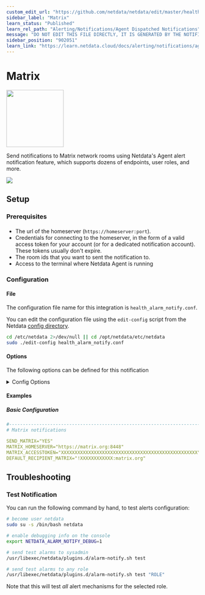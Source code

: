 ```yaml
---
custom_edit_url: "https://github.com/netdata/netdata/edit/master/health/notifications/matrix/metadata.yaml"
sidebar_label: "Matrix"
learn_status: "Published"
learn_rel_path: "Alerting/Notifications/Agent Dispatched Notifications"
message: "DO NOT EDIT THIS FILE DIRECTLY, IT IS GENERATED BY THE NOTIFICATION'S metadata.yaml FILE"
sidebar_position: "902051"
learn_link: "https://learn.netdata.cloud/docs/alerting/notifications/agent-dispatched-notifications/matrix"
---
```



# Matrix


<img src="https://netdata.cloud/img/matrix.svg" width="150"/>


Send notifications to Matrix network rooms using Netdata's Agent alert notification feature, which supports dozens of endpoints, user roles, and more.



<img src="https://img.shields.io/badge/maintained%20by-Netdata-%2300ab44" />

## Setup

### Prerequisites

#### 

- The url of the homeserver (`https://homeserver:port`).
- Credentials for connecting to the homeserver, in the form of a valid access token for your account (or for a dedicated notification account). These tokens usually don't expire.
- The room ids that you want to sent the notification to.
- Access to the terminal where Netdata Agent is running



### Configuration

#### File

The configuration file name for this integration is `health_alarm_notify.conf`.


You can edit the configuration file using the `edit-config` script from the
Netdata [config directory](/docs/configuring/configuration#the-netdata-config-directory).

```bash
cd /etc/netdata 2>/dev/null || cd /opt/netdata/etc/netdata
sudo ./edit-config health_alarm_notify.conf
```
#### Options

The following options can be defined for this notification

<details><summary>Config Options</summary>

| Name | Description | Default | Required |
|:----|:-----------|:-------|:--------:|
| SEND_MATRIX | Set `SEND_MATRIX` to YES | YES | True |
| MATRIX_HOMESERVER | set `MATRIX_HOMESERVER` to the URL of the Matrix homeserver. |  | True |
| MATRIX_ACCESSTOKEN | Set `MATRIX_ACCESSTOKEN` to the access token from your Matrix account. |  | True |
| DEFAULT_RECIPIENT_MATRIX | Set `DEFAULT_RECIPIENT_MATRIX`  to the rooms you want the alert notifications to be sent to. The format is `!roomid:homeservername`. |  | True |

##### MATRIX_ACCESSTOKEN

To obtain the access token, you can use the following curl command:
```
curl -XPOST -d '{"type":"m.login.password", "user":"example", "password":"wordpass"}' "https://homeserver:8448/_matrix/client/r0/login"
```


##### DEFAULT_RECIPIENT_MATRIX

The room ids are unique identifiers and can be obtained from the room settings in a Matrix client (e.g. Riot).

You can define multiple rooms like this: `!roomid1:homeservername` `!roomid2:homeservername`.

All roles will default to this variable if left unconfigured.

You can have different rooms per role, by editing `DEFAULT_RECIPIENT_MATRIX` with the `!roomid:homeservername` you want, in the following entries at the bottom of the same file:

```conf
role_recipients_matrix[sysadmin]="!roomid1:homeservername"
role_recipients_matrix[domainadmin]="!roomid2:homeservername"
role_recipients_matrix[dba]="!roomid3:homeservername"
role_recipients_matrix[webmaster]="!roomid4:homeservername"
role_recipients_matrix[proxyadmin]="!roomid5:homeservername"
role_recipients_matrix[sitemgr]="!roomid6:homeservername"
```


</details>

#### Examples

##### Basic Configuration



```yaml
#------------------------------------------------------------------------------
# Matrix notifications

SEND_MATRIX="YES"
MATRIX_HOMESERVER="https://matrix.org:8448"
MATRIX_ACCESSTOKEN="XXXXXXXXXXXXXXXXXXXXXXXXXXXXXXXXXXXXXXXXXXXXXXXXXX"
DEFAULT_RECIPIENT_MATRIX="!XXXXXXXXXXXX:matrix.org"

```


## Troubleshooting

### Test Notification

You can run the following command by hand, to test alerts configuration:

```bash
# become user netdata
sudo su -s /bin/bash netdata

# enable debugging info on the console
export NETDATA_ALARM_NOTIFY_DEBUG=1

# send test alarms to sysadmin
/usr/libexec/netdata/plugins.d/alarm-notify.sh test

# send test alarms to any role
/usr/libexec/netdata/plugins.d/alarm-notify.sh test "ROLE"
```

Note that this will test _all_ alert mechanisms for the selected role.


